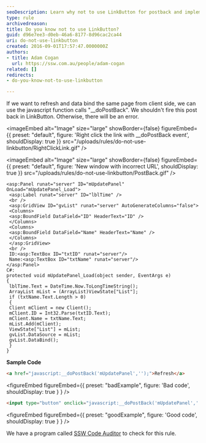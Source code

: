 ```yaml
---
seoDescription: Learn why not to use LinkButton for postback and implement correctly in ASP.NET
type: rule
archivedreason:
title: Do you know not to use LinkButton?
guid: d96e7ee3-d0eb-46a6-8177-8d96cac2ca44
uri: do-not-use-linkbutton
created: 2016-09-01T17:57:47.0000000Z
authors:
- title: Adam Cogan
  url: https://ssw.com.au/people/adam-cogan
related: []
redirects:
- do-you-know-not-to-use-linkbutton

---
```


If we want to refresh and data bind the same page from client side, we can use the javascript function calls "\_\_doPostBack". We shouldn't fire this post back in LinkButton. Otherwise, there will be an error.

<imageEmbed
  alt="Image"
  size="large"
  showBorder={false}
  figureEmbed={{
    preset: "default",
    figure: 'Right click the link with \_\_doPostBack event',
    shouldDisplay: true
  }}
  src="/uploads/rules/do-not-use-linkbutton/RightClickLink.gif"
/>


<imageEmbed
  alt="Image"
  size="large"
  showBorder={false}
  figureEmbed={{
    preset: "default",
    figure: 'New window with incorrect URL',
    shouldDisplay: true
  }}
  src="/uploads/rules/do-not-use-linkbutton/PostBack.gif"
/>

``` aspnet
<asp:Panel runat="server" ID="mUpdatePanel" OnLoad="mUpdatePanel_Load">
 <asp:Label runat="server" ID="lblTime" />
 <br />
 <asp:GridView ID="gvList" runat="server" AutoGenerateColumns="false">
 <Columns>
 <asp:BoundField DataField="ID" HeaderText="ID" />
 </Columns>
 <Columns>
 <asp:BoundField DataField="Name" HeaderText="Name" />
 </Columns>
 </asp:GridView>
 <br />
 ID:<asp:TextBox ID="txtID" runat="server"/>
 Name:<asp:TextBox ID="txtName" runat="server"/>
</asp:Panel>
C#:
protected void mUpdatePanel_Load(object sender, EventArgs e)
{
 lblTime.Text = DateTime.Now.ToLongTimeString();
 ArrayList mList = (ArrayList)ViewState["List"];
 if (txtName.Text.Length > 0)
 {
 Client mClient = new Client();
 mClient.ID = Int32.Parse(txtID.Text);
 mClient.Name = txtName.Text;
 mList.Add(mClient);
 ViewState["List"] = mList;
 gvList.DataSource = mList;
 gvList.DataBind();
 }
}
```

**Sample Code**

``` html
<a href="javascript:__doPostBack('mUpdatePanel','');">Refresh</a>
```

<figureEmbed figureEmbed={{
  preset: "badExample",
  figure: 'Bad code',
  shouldDisplay: true
} } />


``` html
<input type="button" onclick="javascript:__doPostBack('mUpdatePanel','');" value="Refresh" />
```

<figureEmbed figureEmbed={{
  preset: "goodExample",
  figure: 'Good code',
  shouldDisplay: true
} } />


We have a program called [SSW Code Auditor](https://www.ssw.com.au/ssw/CodeAuditor/) to check for this rule.